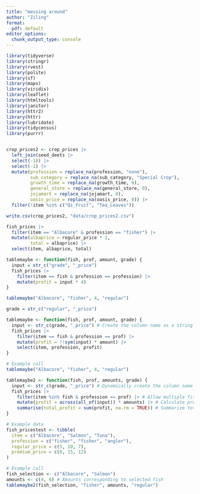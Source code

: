 ```yaml
---
title: "messing around"
author: "Ziling"
format:
  pdf: default
editor_options: 
  chunk_output_type: console
---
```

```r
library(tidyverse)
library(stringr)
library(rvest)
library(polite)
library(sf)
library(maps)
library(viridis)
library(leaflet)
library(htmltools)
library(janitor)
library(httr2)
library(httr)
library(lubridate)
library(tidycensus)
library(purrr)
```

```r
```

```r
crop_prices2 <- crop_prices |>
  left_join(seed_deets |>
  select(-1)) |>
  select(-1) |>
  mutate(profession = replace_na(profession, "none"),
         sub_category = replace_na(sub_category, "Special Crop"),
         growth_time = replace_na(growth_time, 0),
         general_store = replace_na(general_store, 0),
         jojamart = replace_na(jojamart, 0),
         oasis_price = replace_na(oasis_price, 0)) |>
  filter(!item %in% c("Qi_Fruit", "Tea_Leaves"))

write.csv(crop_prices2, "data/crop_prices2.csv")
```

```r
fish_prices |>
  filter(item == "Albacore" & profession == "fisher") |>
  mutate(albaprice = regular_price * 2,
         total = albaprice) |>
  select(item, albaprice, total)
```

```r
tablemaybe <- function(fish, prof, amount, grade) {
  input = str_c("grade", "_price")
  fish_prices |>
    filter(item == fish & profession == profession) |>
    mutate(profit = input * 4)
}

tablemaybe("Albacore", "fisher", 4, "regular")

grade = str_c("regular", "_price")
```

```r
tablemaybe <- function(fish, prof, amount, grade) {
  input <- str_c(grade, "_price") # Create the column name as a string
  fish_prices |>
    filter(item == fish & profession == prof) |>
    mutate(profit = !!sym(input) * amount) |>
    select(item, profession, profit)
}

# Example call
tablemaybe("Albacore", "fisher", 4, "regular")
```

```r
tablemaybe2 <- function(fish, prof, amounts, grade) {
  input <- str_c(grade, "_price") # Dynamically create the column name
  fish_prices |>
    filter(item %in% fish & profession == prof) |> # Allow multiple fish selection
    mutate(profit = across(all_of(input)) * amounts) |> # Calculate profit for each selection
    summarise(total_profit = sum(profit, na.rm = TRUE)) # Summarize total profit
}

# Example data
fish_pricestest <- tibble(
  item = c("Albacore", "Salmon", "Tuna"),
  profession = c("fisher", "fisher", "angler"),
  regular_price = c(5, 10, 7),
  premium_price = c(8, 15, 12)
)

# Example call
fish_selection <- c("Albacore", "Salmon")
amounts <- c(4, 6) # Amounts corresponding to selected fish
tablemaybe2(fish_selection, "fisher", amounts, "regular")
```

```r

```


